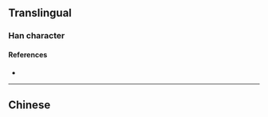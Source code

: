 {{character info}}
==Translingual==

===Han character===
{{Han char|rn=85|rad=水|as=11|sn=14|four=38127|canj=EOAH|ids=⿰氵𬀷}}

====References====
* {{Han ref|kx=0646.150|dkj=18151|dj=1055.130|hdz=31724.100|uh=6F21|ud=28449|bh=E2B9|bd=58041}}

----

==Chinese==
{{zh-see|湯|a|(of a river [[current]]) [[rushing]]; [[great]]; [[torrential]]}}